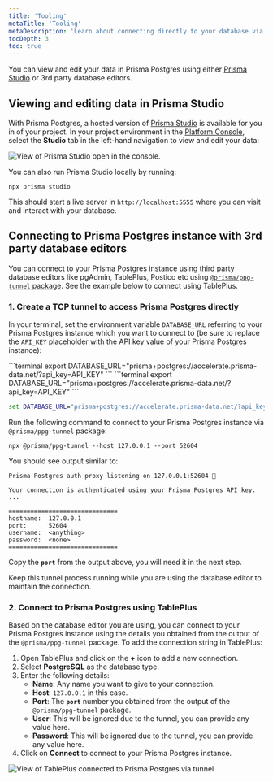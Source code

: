 ```yaml
---
title: 'Tooling'
metaTitle: 'Tooling'
metaDescription: 'Learn about connecting directly to your database via TCP tunnel'
tocDepth: 3
toc: true
---
```


You can view and edit your data in Prisma Postgres using either [Prisma Studio](/orm/tools/prisma-studio) or 3rd party database editors.

## Viewing and editing data in Prisma Studio

With Prisma Postgres, a hosted version of [Prisma Studio](/orm/tools/prisma-studio) is available for you in of your project. In your project environment in the [Platform Console](https://console.prisma.io/), select the **Studio** tab in the left-hand navigation to view and edit your data:

![View of Prisma Studio open in the console.](/img/ppg-studio.png)

You can also run Prisma Studio locally by running:

```terminal
npx prisma studio
```

This should start a live server in `http://localhost:5555` where you can visit and interact with your database.

## Connecting to Prisma Postgres instance with 3rd party database editors

You can connect to your Prisma Postgres instance using third party database editors like pgAdmin, TablePlus, Postico etc using [`@prisma/ppg-tunnel` package](https://www.npmjs.com/package/@prisma/ppg-tunnel). See the example below to connect using TablePlus.

### 1. Create a TCP tunnel to access Prisma Postgres directly

In your terminal, set the environment variable `DATABASE_URL` referring to your Prisma Postgres instance which you want to connect to (be sure to replace the `API_KEY` placeholder with the API key value of your Prisma Postgres instance):

<TabbedContent code>

<TabItem value="macOS">
```terminal
export DATABASE_URL="prisma+postgres://accelerate.prisma-data.net/?api_key=API_KEY"
```
</TabItem>

<TabItem value="Linux">
```terminal
export DATABASE_URL="prisma+postgres://accelerate.prisma-data.net/?api_key=API_KEY"
```
</TabItem>

<TabItem value="Windows">

```cmd
set DATABASE_URL="prisma+postgres://accelerate.prisma-data.net/?api_key=API_KEY"
```
</TabItem>

</TabbedContent>

Run the following command to connect to your Prisma Postgres instance via `@prisma/ppg-tunnel` package:

```terminal
npx @prisma/ppg-tunnel --host 127.0.0.1 --port 52604
```

You should see output similar to:

```no-copy
Prisma Postgres auth proxy listening on 127.0.0.1:52604 🚀

Your connection is authenticated using your Prisma Postgres API key.
...

==============================
hostname:  127.0.0.1
port:      52604
username:  <anything>
password:  <none>
==============================
```

Copy the **`port`** from the output above, you will need it in the next step.

Keep this tunnel process running while you are using the database editor to maintain the connection. 

### 2. Connect to Prisma Postgres using TablePlus

Based on the database editor you are using, you can connect to your Prisma Postgres instance using the details you obtained from the output of the `@prisma/ppg-tunnel` package. To add the connection string in TablePlus:

1. Open TablePlus and click on the **+** icon to add a new connection.
2. Select **PostgreSQL** as the database type.
3. Enter the following details:
    - **Name**: Any name you want to give to your connection.
    - **Host**: `127.0.0.1` in this case. 
    - **Port**: The **`port`** number you obtained from the output of the `@prisma/ppg-tunnel` package.
    - **User**: This will be ignored due to the tunnel, you can provide any value here.
    - **Password**:  This will be ignored due to the tunnel, you can provide any value here.
4. Click on **Connect** to connect to your Prisma Postgres instance.

![View of TablePlus connected to Prisma Postgres via tunnel](/img/ppg-tableplus.png)